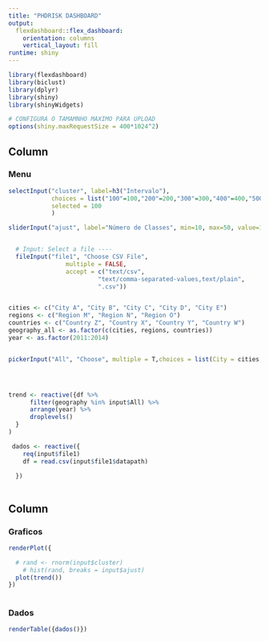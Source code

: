```yaml
---
title: "PHDRISK DASHBOARD"
output: 
  flexdashboard::flex_dashboard:
    orientation: columns
    vertical_layout: fill
runtime: shiny    
---
```


```r
library(flexdashboard)
library(biclust)
library(dplyr)
library(shiny)
library(shinyWidgets)

# CONFIGURA O TAMAMNHO MAXIMO PARA UPLOAD
options(shiny.maxRequestSize = 400*1024^2) 

```

Column {data-width=150}
-----------------------------------------------------------------------

### Menu

```r
selectInput("cluster", label=h3("Intervalo"),
            choices = list("100"=100,"200"=200,"300"=300,"400"=400,"500"=500),
            selected = 100
            )

sliderInput("ajust", label="Número de Classes", min=10, max=50, value=15, step=5)


  # Input: Select a file ----
  fileInput("file1", "Choose CSV File",
                multiple = FALSE,
                accept = c("text/csv",
                         "text/comma-separated-values,text/plain",
                         ".csv"))


cities <- c("City A", "City B", "City C", "City D", "City E")
regions <- c("Region M", "Region N", "Region O")
countries <- c("Country Z", "Country X", "Country Y", "Country W")
geography_all <- as.factor(c(cities, regions, countries))
year <- as.factor(2011:2014)


pickerInput("All", "Choose", multiple = T,choices = list(City = cities, Region = regions, Country = countries),options = list(`max-options` = 4,size = 10))




trend <- reactive({df %>% 
      filter(geography %in% input$All) %>% 
      arrange(year) %>% 
      droplevels()
  }
)

 dados <- reactive({
    req(input$file1)
    df = read.csv(input$file1$datapath)
  
  })
   
```


Column {data-width=350}
-----------------------------------------------------------------------

### Graficos

```r

renderPlot({

  # rand <- rnorm(input$cluster)
	# hist(rand, breaks = input$ajust)
  plot(trend())
})
	
```

### Dados

```r
renderTable({dados()})



```




